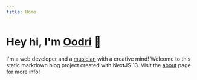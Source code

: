 ```yaml
---
title: Home
---
```


# Hey hi, I'm [Oodri](http://www.oodri.dev) 🤘

I'm a web developer and a [musician](http://www.elvann.com) with a creative mind! Welcome to this static markdown blog project created with NextJS 13. Visit the [about](/about) page for more info!